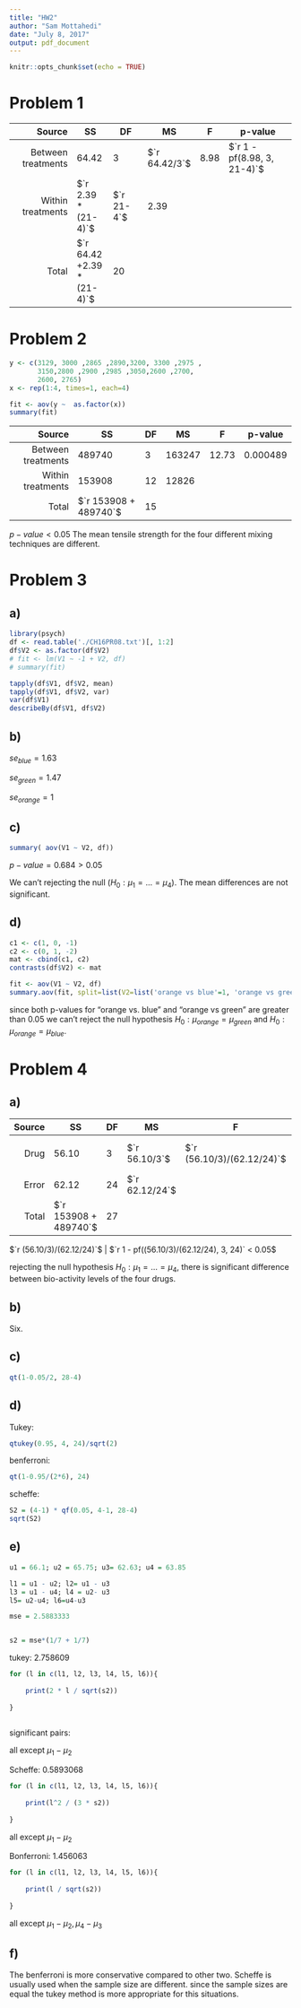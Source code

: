 ```yaml
---
title: "HW2"
author: "Sam Mottahedi"
date: "July 8, 2017"
output: pdf_document
---
```


```r
knitr::opts_chunk$set(echo = TRUE)
```
# Problem 1 

Source| SS | DF | MS | F | p-value
------:|----|----|----|---|--------
Between treatments| 64.42| 3| $`r 64.42/3`$ | 8.98| $`r 1 - pf(8.98, 3, 21-4)`$
Within treatments|$`r 2.39 * (21-4)`$ |$`r 21-4`$ | 2.39 | |
Total| $`r 64.42 +2.39 * (21-4)`$ | 20| | |




# Problem 2

```r
y <- c(3129, 3000 ,2865 ,2890,3200, 3300 ,2975 ,
       3150,2800 ,2900 ,2985 ,3050,2600 ,2700, 
       2600, 2765) 
x <- rep(1:4, times=1, each=4)

fit <- aov(y ~  as.factor(x))
summary(fit)
```


Source| SS | DF | MS | F | p-value
------:|----|----|----|---|--------
Between treatments| 489740| 3| 163247| 12.73|0.000489
Within treatments|153908|12 | 12826 | |
Total|$`r 153908 + 489740`$| 15| | |

$p-value < 0.05$ The mean tensile strength for the four different mixing techniques are different.









# Problem 3


## a)

```r
library(psych)
df <- read.table('./CH16PR08.txt')[, 1:2]
df$V2 <- as.factor(df$V2)
# fit <- lm(V1 ~ -1 + V2, df)
# summary(fit)
```

```r
tapply(df$V1, df$V2, mean)
tapply(df$V1, df$V2, var)
var(df$V1)
describeBy(df$V1, df$V2)
```

## b)


$se_{blue} = 1.63$

$se_{green} = 1.47$

$se_{orange} = 1$


## c)

```r
summary( aov(V1 ~ V2, df))
```

$p-value = 0.684 > 0.05$

We can't rejecting the null ($H_0: \mu_1 = \dots  = \mu_4$). The mean differences are not significant.


## d)

```r
c1 <- c(1, 0, -1)
c2 <- c(0, 1, -2)
mat <- cbind(c1, c2)
contrasts(df$V2) <- mat

fit <- aov(V1 ~ V2, df)
summary.aov(fit, split=list(V2=list('orange vs blue'=1, 'orange vs green'=2)))
```


since both p-values for "orange vs. blue" and "orange vs green" are greater than $0.05$ we can't reject the null hypothesis $H_0:\mu_{orange} = \mu_{green}$ and $H_0:\mu_{orange} = \mu_{blue}$.




# Problem 4

## a)



Source| SS | DF | MS | F | p-value
------:|----|----|----|---|--------
Drug|56.10| 3| $`r 56.10/3`$ |$`r (56.10/3)/(62.12/24)`$ | $`r 1 - pf((56.10/3)/(62.12/24), 3, 24)`$
Error|62.12|24 | $`r 62.12/24`$ | |
Total|$`r 153908 + 489740`$| 27| | |


$`r (56.10/3)/(62.12/24)`$ | $`r 1 - pf((56.10/3)/(62.12/24), 3, 24)` < 0.05$

rejecting the null hypothesis $H_0:\mu_1 = \dots = \mu_4$, there is significant difference between bio-activity levels of the four drugs.


## b) 

Six.


## c)

```r
qt(1-0.05/2, 28-4)
```

## d)


Tukey:

```r
qtukey(0.95, 4, 24)/sqrt(2)
```

benferroni:

```r
qt(1-0.95/(2*6), 24)
```

scheffe:

```r
S2 = (4-1) * qf(0.05, 4-1, 28-4)
sqrt(S2)
```


## e)

```r
u1 = 66.1; u2 = 65.75; u3= 62.63; u4 = 63.85

l1 = u1 - u2; l2= u1 - u3
l3 = u1 - u4; l4 = u2- u3
l5= u2-u4; l6=u4-u3

mse = 2.5883333


s2 = mse*(1/7 + 1/7)
```




tukey: 2.758609 

```r
for (l in c(l1, l2, l3, l4, l5, l6)){
    
    print(2 * l / sqrt(s2))
    
}
    
```

significant pairs:

all except $\mu_1 - \mu_2$

Scheffe: 0.5893068 

```r
for (l in c(l1, l2, l3, l4, l5, l6)){
    
    print(l^2 / (3 * s2))
    
}
```


all except $\mu_1 - \mu_2$

Bonferroni: 1.456063 

```r
for (l in c(l1, l2, l3, l4, l5, l6)){
    
    print(l / sqrt(s2))
    
}
```


all except $\mu_1 - \mu_2, \mu_4 - \mu_3$


## f) 

The benferroni is more conservative compared to other two.
Scheffe is usually used when the sample size are different.
since the sample sizes are equal the tukey method is more appropriate for this situations.